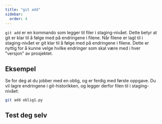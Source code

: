 ```yaml
---
title: "git add"
sidebar:
  order: 4
---
```


`git add` er en kommando som legger til filer i staging-nivået. Dette betyr at git er klar til å følge med på endringene i filene. Når filene er lagt til i staging-nivået er git klar til å følge med på endringene i filene. Dette er nyttig for å kunne velge hvilke endringer som skal være med i hver "versjon" av prosjektet.

## Eksempel

Se for deg at du jobber med en oblig, og er ferdig med første oppgave. Du vil lagre endringene i git-historikken, og legger derfor filen til i staging-nivået:

```bash
git add oblig1.py
```

## Test deg selv


<SelectCorrect
  question = "Hva gjør 'git add' kommandoen i Git?"
  correct = "Den flytter filen med sine nåværende endringer til staging-området." 
  wrong1 = "Den skaper en ny fil i Git repository."
  wrong2 = "Den flytter alle endringene fra lokalt repository til eksternt repository."
/>
